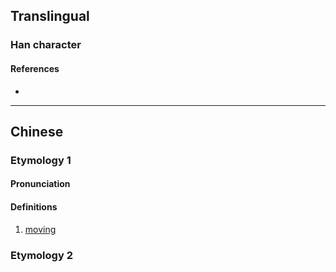 {{character info}}
==Translingual==

===Han character===
{{Han char|rn=86|rad=火|as=07|sn=11|four=28809|canj=OKF|ids=⿱攸火}}

====References====
* {{Han ref|kx=0672.120|dkj=19067|hdz=32204.190|uh=7102|ud=28930|bh=D65A|bd=54874}}

----

==Chinese==

===Etymology 1===
{{zh-forms}}

====Pronunciation====
{{zh-pron
|m=shú
|c=suk1
|mc=
|oc=
|ma=
|cat=a
}}

====Definitions====
{{zh-hanzi}}

# {{lb|zh|of light}} [[moving]]

===Etymology 2===
{{zh-see|倏|v}}